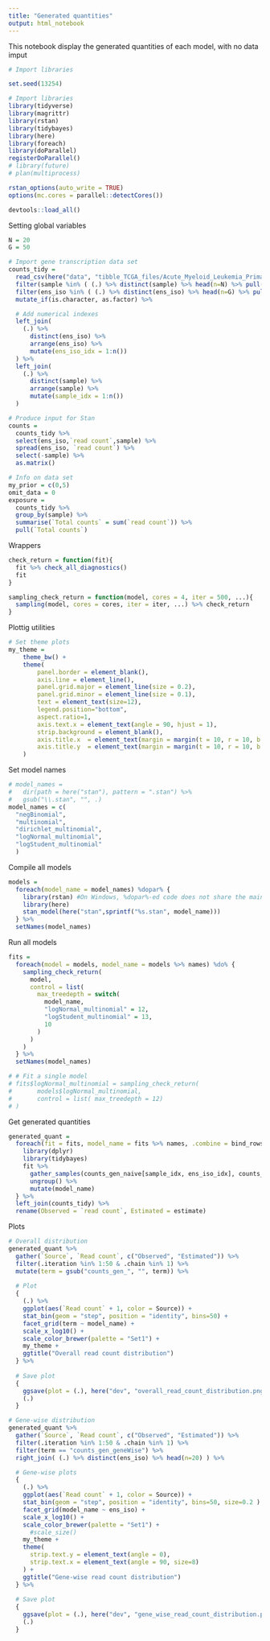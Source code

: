 ```yaml
---
title: "Generated quantities"
output: html_notebook
---
```


This notebook display the generated quantities of each model, with no data imput

```r
# Import libraries

set.seed(13254)

# Import libraries
library(tidyverse)
library(magrittr)
library(rstan)
library(tidybayes)
library(here)
library(foreach)
library(doParallel)
registerDoParallel()
# library(future)
# plan(multiprocess)

rstan_options(auto_write = TRUE)
options(mc.cores = parallel::detectCores())

devtools::load_all()
```

Setting global variables

```r

N = 20 
G = 50 

# Import gene transcription data set
counts_tidy =
  read_csv(here("data", "tibble_TCGA_files/Acute_Myeloid_Leukemia_Primary_Blood_Derived_Cancer_-_Peripheral_Blood.csv")) %>%
  filter(sample %in% ( (.) %>% distinct(sample) %>% head(n=N) %>% pull(sample)) ) %>%
  filter(ens_iso %in% ( (.) %>% distinct(ens_iso) %>% head(n=G) %>% pull(ens_iso)) ) %>%
  mutate_if(is.character, as.factor) %>%

  # Add numerical indexes
  left_join(
    (.) %>% 
      distinct(ens_iso) %>% 
      arrange(ens_iso) %>% 
      mutate(ens_iso_idx = 1:n())
  ) %>%
  left_join(
    (.) %>% 
      distinct(sample) %>% 
      arrange(sample) %>% 
      mutate(sample_idx = 1:n())
  )

# Produce input for Stan
counts =
  counts_tidy %>%
  select(ens_iso,`read count`,sample) %>%
  spread(ens_iso, `read count`) %>%
  select(-sample) %>%
  as.matrix()

# Info on data set
my_prior = c(0,5)
omit_data = 0
exposure = 
  counts_tidy %>% 
  group_by(sample) %>% 
  summarise(`Total counts` = sum(`read count`)) %>% 
  pull(`Total counts`)

```
Wrappers

```r

check_return = function(fit){
  fit %>% check_all_diagnostics()
  fit
}

sampling_check_return = function(model, cores = 4, iter = 500, ...){
  sampling(model, cores = cores, iter = iter, ...) %>% check_return
}

```

Plottig utilities

```r

# Set theme plots
my_theme = 	
	theme_bw() +
	theme(
		panel.border = element_blank(),
		axis.line = element_line(),
		panel.grid.major = element_line(size = 0.2),
		panel.grid.minor = element_line(size = 0.1),
		text = element_text(size=12),
		legend.position="bottom",
		aspect.ratio=1,
		axis.text.x = element_text(angle = 90, hjust = 1),
		strip.background = element_blank(),
		axis.title.x  = element_text(margin = margin(t = 10, r = 10, b = 10, l = 10)),
		axis.title.y  = element_text(margin = margin(t = 10, r = 10, b = 10, l = 10))
	)


```

Set model names

```r
# model_names = 
#   dir(path = here("stan"), pattern = ".stan") %>%
#   gsub("\\.stan", "", .)
model_names = c(
  "negBinomial", 
  "multinomial", 
  "dirichlet_multinomial", 
  "logNormal_multinomial", 
  "logStudent_multinomial"
  )

```

Compile all models

```r
models = 
  foreach(model_name = model_names) %dopar% {
    library(rstan) #On Windows, %dopar%-ed code does not share the main session
    library(here)
    stan_model(here("stan",sprintf("%s.stan", model_name)))
  } %>% 
  setNames(model_names)
```

Run all models

```r
fits = 
  foreach(model = models, model_name = models %>% names) %do% {
    sampling_check_return(
      model, 
      control = list(
        max_treedepth = switch(
          model_name, 
          "logNormal_multinomial" = 12, 
          "logStudent_multinomial" = 13, 
          10
        ) 
      )
    )
  } %>% 
  setNames(model_names)

# # Fit a single model
# fits$logNormal_multinomial = sampling_check_return(
#       models$logNormal_multinomial, 
#       control = list( max_treedepth = 12)
# )
```


Get generated quantities

```r
generated_quant = 
  foreach(fit = fits, model_name = fits %>% names, .combine = bind_rows) %dopar% {
    library(dplyr)
    library(tidybayes)
    fit %>%
      gather_samples(counts_gen_naive[sample_idx, ens_iso_idx], counts_gen_geneWise[sample_idx, ens_iso_idx]) %>%
      ungroup() %>%
      mutate(model_name)
  } %>%
  left_join(counts_tidy) %>%
  rename(Observed = `read count`, Estimated = estimate)

```

Plots 

```r

# Overall distribution
generated_quant %>%
  gather(`Source`, `Read count`, c("Observed", "Estimated")) %>%
  filter(.iteration %in% 1:50 & .chain %in% 1) %>%
  mutate(term = gsub("counts_gen_", "", term)) %>%
  
  # Plot
  {
    (.) %>%
    ggplot(aes(`Read count` + 1, color = Source)) +
    stat_bin(geom = "step", position = "identity", bins=50) +
    facet_grid(term ~ model_name) +
    scale_x_log10() +
    scale_color_brewer(palette = "Set1") +
    my_theme +
    ggtitle("Overall read count distribution") 
  } %>%
  
  # Save plot
  {
    ggsave(plot = (.), here("dev", "overall_read_count_distribution.png"))
    (.)
  }

# Gene-wise distribution
generated_quant %>%
  gather(`Source`, `Read count`, c("Observed", "Estimated")) %>%
  filter(.iteration %in% 1:50 & .chain %in% 1) %>%
  filter(term == "counts_gen_geneWise") %>%
  right_join( (.) %>% distinct(ens_iso) %>% head(n=20) ) %>%

  # Gene-wise plots
  {
    (.) %>%
    ggplot(aes(`Read count` + 1, color = Source)) +
    stat_bin(geom = "step", position = "identity", bins=50, size=0.2 ) +
    facet_grid(model_name ~ ens_iso) +
    scale_x_log10() +
    scale_color_brewer(palette = "Set1") +
      #scale_size()
    my_theme +
    theme(
      strip.text.y = element_text(angle = 0),
      strip.text.x = element_text(angle = 90, size=8)
    ) +
    ggtitle("Gene-wise read count distribution") 
  } %>%
  
  # Save plot
  {
    ggsave(plot = (.), here("dev", "gene_wise_read_count_distribution.png"), width=29, height=21, units = "cm")
    (.)
  }
  

```


